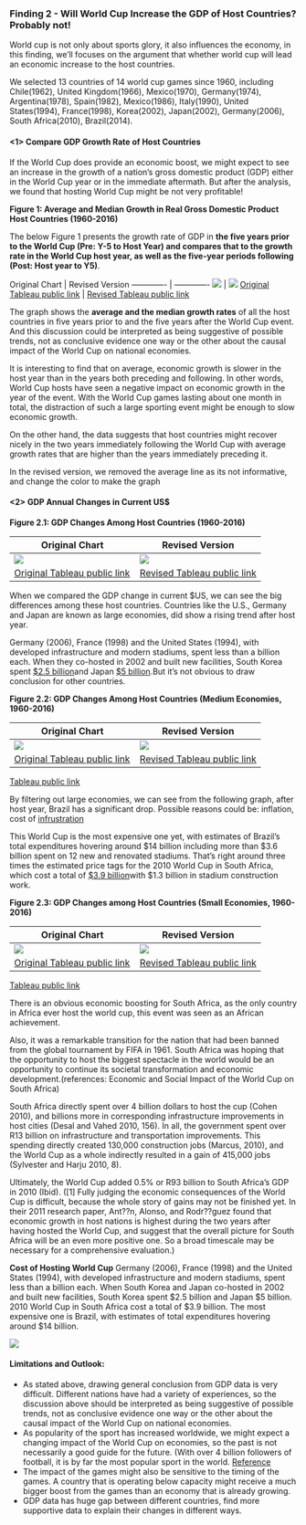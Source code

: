 ### Finding 2 - Will World Cup Increase the GDP of Host Countries? Probably not!

World cup is not only about sports glory, it also influences the economy, in this finding, we'll focuses on the argument that whether world cup will lead an economic increase to the host countries.

We selected 13 countries of 14 world cup games since 1960, including Chile(1962), United Kingdom(1966), Mexico(1970), Germany(1974), Argentina(1978), Spain(1982), Mexico(1986), Italy(1990), United States(1994), France(1998), Korea(2002), Japan(2002), Germany(2006), South Africa(2010), Brazil(2014).

#### <1> Compare GDP Growth Rate of Host Countries

If the World Cup does provide an economic boost, we might expect to see an increase in the growth of a nation's gross domestic product (GDP) either in the World Cup year or in the immediate aftermath. But after the analysis, we found that hosting World Cup might be not very profitable!

**Figure 1: Average and Median Growth in Real Gross Domestic Product Host Countries (1960-2016)**

The below Figure 1 presents the growth rate of GDP in **the five years prior to the World Cup (Pre: Y-5 to Host Year) and compares that to the growth rate in the World Cup host year, as well as the five-year periods following (Post: Host year to Y5)**.
 
Original Chart | Revised Version 
-------------  | ------------- ![](https://github.com/gleamingMushroom/AddImage/blob/master/Ave%20and%20Med%20Growth%20in%20GDP.jpg) | ![](https://github.com/gleamingMushroom/AddImage/blob/master/GDP4.png)
[Original Tableau public link]() | [Revised Tableau public link]() 

The graph shows the **average and the median growth rates** of all the host countries in five years prior to and the five years after the World Cup event. And this discussion could be interpreted as being suggestive of possible trends, not as conclusive evidence one way or the other about the causal impact of the World Cup on national economies.

It is interesting to find that on average, economic growth is slower in the host year than in the years both preceding and following. In other words, World Cup hosts have seen a negative impact on economic growth in the year of the event. With the World Cup games lasting about one month in total, the distraction of such a large sporting event might be enough to slow economic growth.

On the other hand, the data suggests that host countries might recover nicely in the two years immediately following the World Cup with average growth rates that are higher than the years immediately preceding it.

In the revised version, we removed the average line as its not informative, and change the color to make the graph 

#### <2> GDP Annual Changes in Current US$

**Figure 2.1: GDP Changes Among Host Countries (1960-2016)**
  
Original Chart | Revised Version 
-------------  | ------------- 
![](https://github.com/gleamingMushroom/AddImage/blob/master/GDP%20Change%20among%20large%20Economies.png) | ![](https://github.com/gleamingMushroom/AddImage/blob/master/GDP1.png)  
[Original Tableau public link]() | [Revised Tableau public link]() 

When we compared the GDP change in current $US, we can see the big differences among these host countries. Countries like the U.S., Germany and Japan are known as large economies, did show a rising trend after host year.

Germany (2006), France (1998) and the United States (1994), with developed infrastructure and modern stadiums, spent less than a billion each. When they co-hosted in 2002 and built new facilities, South Korea spent [$2.5 billion](http://time.com/2930699/world-cup-brazil-spending/)and Japan [$5 billion](http://time.com/2930699/world-cup-brazil-spending/).But it's not obvious to draw conclusion for other countries. 

**Figure 2.2: GDP Changes Among Host Countries (Medium Economies, 1960-2016)** 
  
Original Chart | Revised Version 
-------------  | ------------- 
![](https://github.com/gleamingMushroom/AddImage/blob/master/GDP%20Change%20among%20medium%20Economies.png) | ![](https://github.com/gleamingMushroom/AddImage/blob/master/GDP2.png)
[Original Tableau public link]() | [Revised Tableau public link]() 

[Tableau public link](https://us-west-2b.online.tableau.com/#/site/yezhuli/views/Book1/GDPChangeamongmediumEconomies?:iid=2)

By filtering out large economies, we can see from the following graph, after host year, Brazil has a significant drop. Possible reasons could be: inflation, cost of [infrustration](http://money.cnn.com/2014/05/22/news/economy/world-cup-brazil/index.html)

This World Cup is the most expensive one yet, with estimates of Brazil's total expenditures hovering around $14 billion including more than $3.6 billion spent on 12 new and renovated stadiums. That's right around three times the estimated price tags for the 2010 World Cup in South Africa, which cost a total of [$3.9 billion](http://www.foxnews.com/world/2014/06/27/is-hosting-world-cup-worth-it-no-so-why-do-it-good-question.html)with $1.3 billion in stadium construction work.

**Figure 2.3: GDP Changes among Host Countries (Small Economies, 1960-2016)**
  
Original Chart | Revised Version 
-------------  | ------------- 
![](https://github.com/gleamingMushroom/AddImage/blob/master/GDP%20Change%20among%20small%20Economies.png) | ![](https://github.com/gleamingMushroom/AddImage/blob/master/GDP3.png)
[Original Tableau public link]() | [Revised Tableau public link]() 

[Tableau public link](https://us-west-2b.online.tableau.com/#/site/yezhuli/views/Book1/GDPChangeamongsmallEconomies?:iid=3)

There is an obvious economic boosting for South Africa, as the only country in Africa ever host the world cup, this event was seen as an African achievement. 

Also, it was a remarkable transition for the nation that had been banned from the global tournament by FIFA in 1961. South Africa was hoping that the opportunity to host the biggest spectacle in the world would be an opportunity to continue its societal transformation and economic development.(references: Economic and Social Impact of the World Cup on South Africa)

South Africa directly spent over 4 billion dollars to host the cup (Cohen 2010), and billions more in corresponding infrastructure improvements in host cities (Desal and Vahed 2010, 156). In all, the government spent over R13 billion on infrastructure and transportation improvements. This spending directly created 130,000 construction jobs (Marcus, 2010), and the World Cup as a whole indirectly resulted in a gain of 415,000 jobs (Sylvester and Harju 2010, 8). 

Ultimately, the World Cup added 0.5% or R93 billion to South Africa's GDP in 2010 (Ibid). ([1] Fully judging the economic consequences of the World Cup is difficult, because the whole story of gains may not be finished yet. In their 2011 research paper, Ant??n, Alonso, and Rodr??guez found that economic growth in host nations is highest during the two years after having hosted the World Cup, and suggest that the overall picture for South Africa will be an even more positive one. So a broad timescale may be necessary for a comprehensive evaluation.)

**Cost of Hosting World Cup**
Germany (2006), France (1998) and the United States (1994), with developed infrastructure and modern stadiums, spent less than a billion each. 
When South Korea and Japan co-hosted in 2002 and built new facilities, South Korea spent $2.5 billion and Japan $5 billion.
2010 World Cup in South Africa cost a total of $3.9 billion.
The most expensive one is Brazil, with estimates of total expenditures hovering around $14 billion. 

![](https://github.com/gleamingMushroom/AddImage/blob/master/Picture1.png)


#### Limitations and Outlook:

+ As stated above, drawing general conclusion from GDP data is very difficult. Different nations have had a variety of experiences, so the discussion above should be interpreted as being suggestive of possible trends, not as conclusive evidence one way or the other about the causal impact of the World Cup on national economies.
+ As popularity of the sport has increased worldwide, we might expect a changing impact of the World Cup on economies, so the past is not necessarily a good guide for the future. (With over 4 billion followers of football, it is by far the most popular sport in the world. [Reference](https://www.totalsportek.com/most-popular-sports/)
+ The impact of the games might also be sensitive to the timing of the games. A country that is operating below capacity might receive a much bigger boost from the games than an economy that is already growing.
+ GDP data has huge gap between different countries, find more supportive data to explain their changes in different ways.

